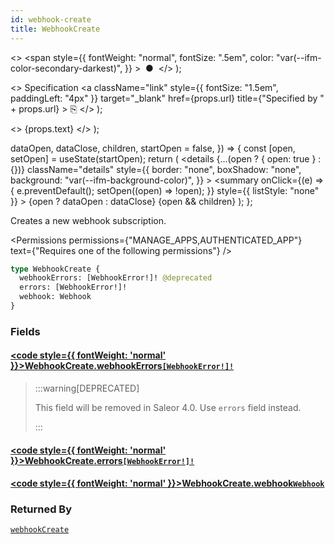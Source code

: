 ```yaml
---
id: webhook-create
title: WebhookCreate
---
```


  <>
    <span
      style={{
        fontWeight: "normal",
        fontSize: ".5em",
        color: "var(--ifm-color-secondary-darkest)",
      }}
    >
      &nbsp;●&nbsp;
    </span>
  </>
);

  <>
    Specification
    <a
      className="link"
      style={{ fontSize: "1.5em", paddingLeft: "4px" }}
      target="\_blank"
      href={props.url}
      title={"Specified by " + props.url}
    >
      ⎘
    </a>
  </>
);

  <>
    <span className={props.class}>{props.text}</span>
  </>
);


  dataOpen,
  dataClose,
  children,
  startOpen = false,
}) => {
  const [open, setOpen] = useState(startOpen);
  return (
    <details
      {...(open ? { open: true } : {})}
      className="details"
      style={{
        border: "none",
        boxShadow: "none",
        background: "var(--ifm-background-color)",
      }}
    >
      <summary
        onClick={(e) => {
          e.preventDefault();
          setOpen((open) => !open);
        }}
        style={{ listStyle: "none" }}
      >
        {open ? dataOpen : dataClose}
      </summary>
      {open && children}
    </details>
  );
};

Creates a new webhook subscription.

<Permissions
  permissions={"MANAGE_APPS,AUTHENTICATED_APP"}
  text={"Requires one of the following permissions"}
/>

```graphql
type WebhookCreate {
  webhookErrors: [WebhookError!]! @deprecated
  errors: [WebhookError!]!
  webhook: Webhook
}
```

### Fields

#### [<code style={{ fontWeight: 'normal' }}>WebhookCreate.<b>webhookErrors</b></code>](#)<Bullet />[`[WebhookError!]!`](../../../api-reference/webhooks/objects/webhook-error) <Badge class="badge badge--deprecated badge--secondary" text="deprecated"/> <Badge class="badge badge--secondary" text="non-null"/> <Badge class="badge badge--secondary" text="object"/> <Badge class="badge badge--secondary" text="webhooks"/>

> :::warning[DEPRECATED]
>
> This field will be removed in Saleor 4.0. Use `errors` field instead.
>
> :::

#### [<code style={{ fontWeight: 'normal' }}>WebhookCreate.<b>errors</b></code>](#)<Bullet />[`[WebhookError!]!`](../../../api-reference/webhooks/objects/webhook-error) <Badge class="badge badge--secondary" text="non-null"/> <Badge class="badge badge--secondary" text="object"/> <Badge class="badge badge--secondary" text="webhooks"/>

>

#### [<code style={{ fontWeight: 'normal' }}>WebhookCreate.<b>webhook</b></code>](#)<Bullet />[`Webhook`](../../../api-reference/webhooks/objects/webhook) <Badge class="badge badge--secondary" text="object"/> <Badge class="badge badge--secondary" text="webhooks"/>

>

### Returned By

[`webhookCreate`](../../../api-reference/webhooks/mutations/webhook-create) <Badge class="badge badge--secondary" text="mutation"/>

